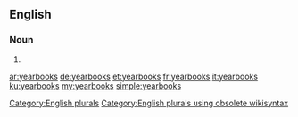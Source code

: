 ==English==

===Noun===
{{head|en}}

# {{plural of|yearbook}}

[[Category:English plurals]][[Category:English plurals using obsolete wikisyntax]]

[[ar:yearbooks]]
[[de:yearbooks]]
[[et:yearbooks]]
[[fr:yearbooks]]
[[it:yearbooks]]
[[ku:yearbooks]]
[[my:yearbooks]]
[[simple:yearbooks]]